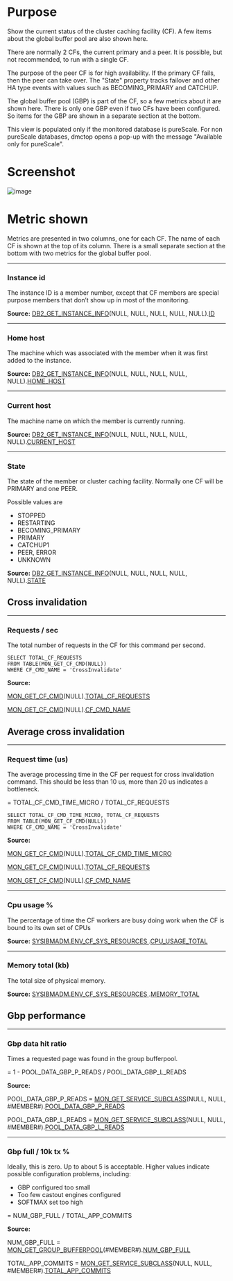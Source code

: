 # Purpose

Show the current status of the cluster caching facility (CF).  A few items about the global buffer pool are also shown here.

There are normally 2 CFs, the current primary and a peer.  It is possible, but not recommended, to run with a single CF. 

The purpose of the peer CF is for high availability.  If the primary CF fails, then the peer can take over.  The "State" property tracks failover and other HA type events with values such as BECOMING_PRIMARY and CATCHUP.

The global buffer pool (GBP) is part of the CF, so a few metrics about it are shown here.  There is only one GBP even if two CFs have been configured.  So items for the GBP are shown in a separate section at the bottom.

This view is populated only if the monitored database is pureScale.  For non pureScale databases, dmctop opens a pop-up with the message "Available only for pureScale".


# Screenshot
![image](./images/cf_status.png)


# Metric shown

Metrics are presented in two columns, one for each CF.  The name of each CF is shown at the top of its column.  There is a small separate section at the bottom with two metrics for the global buffer pool.

<hr />

### Instance id

The instance ID is a member number, except that CF members are special purpose members that don’t show up in most of the monitoring.


**Source:** [DB2_GET_INSTANCE_INFO](https://www.ibm.com/docs/en/db2/11.5?topic=dpiirv-db2-member-db2-cf-administrative-views-db2-get-instance-info-table-function)(NULL, NULL, NULL, NULL, NULL).[ID](https://www.ibm.com/docs/en/db2/11.5?topic=reference-i#r0056210)

<hr />

### Home host 

The machine which was associated with the member when it was first added to the instance.

**Source:** [DB2_GET_INSTANCE_INFO](https://www.ibm.com/docs/en/db2/11.5?topic=dpiirv-db2-member-db2-cf-administrative-views-db2-get-instance-info-table-function)(NULL, NULL, NULL, NULL, NULL).[HOME_HOST](https://www.ibm.com/docs/en/db2/11.5?topic=dpiirv-db2-member-db2-cf-administrative-views-db2-get-instance-info-table-function)

<hr />

### Current host

The machine name on which the member is currently running.

**Source:** [DB2_GET_INSTANCE_INFO](https://www.ibm.com/docs/en/db2/11.5?topic=dpiirv-db2-member-db2-cf-administrative-views-db2-get-instance-info-table-function)(NULL, NULL, NULL, NULL, NULL).[CURRENT_HOST](https://www.ibm.com/docs/en/db2/11.5?topic=dpiirv-db2-member-db2-cf-administrative-views-db2-get-instance-info-table-function)


<hr />

### State 

The state of the member or cluster caching facility. Normally one CF will be PRIMARY and one PEER.

Possible values are

* STOPPED
* RESTARTING
* BECOMING_PRIMARY
* PRIMARY
* CATCHUP1
* PEER, ERROR
* UNKNOWN

**Source:** [DB2_GET_INSTANCE_INFO](https://www.ibm.com/docs/en/db2/11.5?topic=dpiirv-db2-member-db2-cf-administrative-views-db2-get-instance-info-table-function)(NULL, NULL, NULL, NULL, NULL).[STATE](https://www.ibm.com/docs/en/db2/11.5?topic=dpiirv-db2-member-db2-cf-administrative-views-db2-get-instance-info-table-function)

## Cross invalidation 

<hr />

### Requests / sec

The total number of requests in the CF for this command per second.

```
SELECT TOTAL_CF_REQUESTS
FROM TABLE(MON_GET_CF_CMD(NULL)) 
WHERE CF_CMD_NAME = 'CrossInvalidate'
```

**Source:** 

[MON_GET_CF_CMD](https://www.ibm.com/docs/en/db2/11.5?topic=mpf-mon-get-cf-cmd-get-processing-times-cluster-caching-facility-commands)(NULL).[TOTAL_CF_REQUESTS](https://www.ibm.com/docs/en/db2/11.5?topic=mpf-mon-get-cf-cmd-get-processing-times-cluster-caching-facility-commands)

[MON_GET_CF_CMD](https://www.ibm.com/docs/en/db2/11.5?topic=mpf-mon-get-cf-cmd-get-processing-times-cluster-caching-facility-commands)(NULL).[CF_CMD_NAME](https://www.ibm.com/docs/en/db2/11.5?topic=mpf-mon-get-cf-cmd-get-processing-times-cluster-caching-facility-commands)


## Average cross invalidation

<hr />

### Request time (us)

The average processing time in the CF per request for cross invalidation command. This should be less than 10 us, more than 20 us indicates a bottleneck.

= TOTAL_CF_CMD_TIME_MICRO / TOTAL_CF_REQUESTS

```
SELECT TOTAL_CF_CMD_TIME_MICRO, TOTAL_CF_REQUESTS
FROM TABLE(MON_GET_CF_CMD(NULL)) 
WHERE CF_CMD_NAME = 'CrossInvalidate'
```

**Source:**

[MON_GET_CF_CMD](https://www.ibm.com/docs/en/db2/11.5?topic=mpf-mon-get-cf-cmd-get-processing-times-cluster-caching-facility-commands)(NULL).[TOTAL_CF_CMD_TIME_MICRO](https://www.ibm.com/docs/en/db2/11.5?topic=mpf-mon-get-cf-cmd-get-processing-times-cluster-caching-facility-commands)

[MON_GET_CF_CMD](https://www.ibm.com/docs/en/db2/11.5?topic=mpf-mon-get-cf-cmd-get-processing-times-cluster-caching-facility-commands)(NULL).[TOTAL_CF_REQUESTS](https://www.ibm.com/docs/en/db2/11.5?topic=mpf-mon-get-cf-cmd-get-processing-times-cluster-caching-facility-commands)

[MON_GET_CF_CMD](https://www.ibm.com/docs/en/db2/11.5?topic=mpf-mon-get-cf-cmd-get-processing-times-cluster-caching-facility-commands)(NULL).[CF_CMD_NAME](https://www.ibm.com/docs/en/db2/11.5?topic=mpf-mon-get-cf-cmd-get-processing-times-cluster-caching-facility-commands)


<hr />

### Cpu usage % 

The percentage of time the CF workers are busy doing work when the CF is bound to its own set of CPUs

**Source:** [SYSIBMADM.ENV_CF_SYS_RESOURCES ](https://www.ibm.com/docs/en/db2/11.5?topic=erv-env-cf-sys-resources-get-cluster-caching-facility-system-resource-information).[CPU_USAGE_TOTAL](https://www.ibm.com/docs/en/db2/11.5?topic=erv-env-cf-sys-resources-get-cluster-caching-facility-system-resource-information)

<hr />

### Memory total (kb)

The total size of physical memory.

**Source:** [SYSIBMADM.ENV_CF_SYS_RESOURCES ](https://www.ibm.com/docs/en/db2/11.5?topic=erv-env-cf-sys-resources-get-cluster-caching-facility-system-resource-information).[MEMORY_TOTAL](https://www.ibm.com/docs/en/db2/11.5?topic=erv-env-cf-sys-resources-get-cluster-caching-facility-system-resource-information)


## Gbp performance

<hr />

### Gbp data hit ratio

Times a requested page was found in the group bufferpool.

= 1 - POOL_DATA_GBP_P_READS / POOL_DATA_GBP_L_READS 

**Source:** 

POOL_DATA_GBP_P_READS = [MON_GET_SERVICE_SUBCLASS](https://www.ibm.com/docs/en/db2/11.5?topic=mpf-mon-get-service-subclass-get-service-subclass-metrics)(NULL, NULL, #MEMBER#).[POOL_DATA_GBP_P_READS](https://www.ibm.com/docs/en/db2/11.5?topic=reference-p#r0056486)

POOL_DATA_GBP_L_READS = [MON_GET_SERVICE_SUBCLASS](https://www.ibm.com/docs/en/db2/11.5?topic=mpf-mon-get-service-subclass-get-service-subclass-metrics)(NULL, NULL, #MEMBER#).[POOL_DATA_GBP_L_READS](https://www.ibm.com/docs/en/db2/11.5?topic=reference-p#r0056485)



<hr />

### Gbp full / 10k tx % 

Ideally, this is zero.  Up to about 5 is acceptable.  Higher values indicate possible configuration problems, including:

* GBP configured too small
* Too few castout engines configured
* SOFTMAX set too high

= NUM_GBP_FULL / TOTAL_APP_COMMITS 

**Source:** 

NUM_GBP_FULL = [MON_GET_GROUP_BUFFERPOOL](https://www.ibm.com/docs/en/db2/11.5?topic=mpf-mon-get-group-bufferpool-get-group-buffer-pool-metrics)(#MEMBER#).[NUM_GBP_FULL](https://www.ibm.com/docs/en/db2/11.5?topic=mpf-mon-get-group-bufferpool-get-group-buffer-pool-metrics)


TOTAL_APP_COMMITS = [MON_GET_SERVICE_SUBCLASS](https://www.ibm.com/docs/en/db2/11.5?topic=mpf-mon-get-service-subclass-get-service-subclass-metrics)(NULL, NULL, #MEMBER#).[TOTAL_APP_COMMITS](https://www.ibm.com/docs/en/db2/11.5?topic=reference-t#r0056527)







